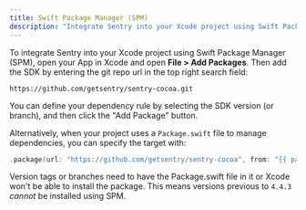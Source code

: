 ```yaml
---
title: Swift Package Manager (SPM)
description: "Integrate Sentry into your Xcode project using Swift Package Manager (SPM)."
---
```


To integrate Sentry into your Xcode project using Swift Package Manager (SPM), open your App in Xcode and open **File > Add Packages**. Then add the SDK by entering the git repo url in the top right search field:

```
https://github.com/getsentry/sentry-cocoa.git
```

You can define your dependency rule by selecting the SDK version (or branch), and then click the "Add Package" button.

Alternatively, when your project uses a `Package.swift` file to manage dependencies, you can specify the target with:

```swift {tabTitle:Swift}
.package(url: "https://github.com/getsentry/sentry-cocoa", from: "{{ packages.version('sentry.cocoa') }}"),
```

<Note>

Version tags or branches need to have the Package.swift file in it or Xcode won't be able to install the package. This means versions previous to `4.4.3` *cannot* be installed using SPM.

 </Note>
